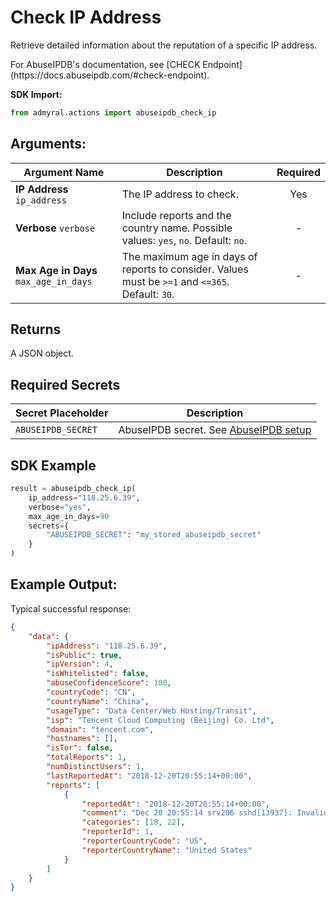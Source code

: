 
# Check IP Address

Retrieve detailed information about the reputation of a specific IP address.

<Callout type="info">
	For AbuseIPDB's documentation, see [CHECK
	Endpoint](https://docs.abuseipdb.com/#check-endpoint).
</Callout>

**SDK Import:**

```python
from admyral.actions import abuseipdb_check_ip
```

## Arguments:

| Argument Name                         | Description                                                                                      | Required |
| ------------------------------------- | ------------------------------------------------------------------------------------------------ | :------: |
| **IP Address** `ip_address`           | The IP address to check.                                                                         |   Yes    |
| **Verbose** `verbose`                 | Include reports and the country name. Possible values: `yes`, `no`. Default: `no`.               |    -     |
| **Max Age in Days** `max_age_in_days` | The maximum age in days of reports to consider. Values must be `>=1` and `<=365`. Default: `30`. |    -     |

## Returns

A JSON object.

## Required Secrets

| Secret Placeholder | Description                                                                |
| ------------------ | -------------------------------------------------------------------------- |
| `ABUSEIPDB_SECRET` | AbuseIPDB secret. See [AbuseIPDB setup](/integrations/abuseipdb/abuseipdb) |

## SDK Example

```python
result = abuseipdb_check_ip(
	ip_address="118.25.6.39",
	verbose="yes",
	max_age_in_days=90
	secrets={
		"ABUSEIPDB_SECRET": "my_stored_abuseipdb_secret"
	}
)
```

## Example Output:

Typical successful response:

```json
{
	"data": {
		"ipAddress": "118.25.6.39",
		"isPublic": true,
		"ipVersion": 4,
		"isWhitelisted": false,
		"abuseConfidenceScore": 100,
		"countryCode": "CN",
		"countryName": "China",
		"usageType": "Data Center/Web Hosting/Transit",
		"isp": "Tencent Cloud Computing (Beijing) Co. Ltd",
		"domain": "tencent.com",
		"hostnames": [],
		"isTor": false,
		"totalReports": 1,
		"numDistinctUsers": 1,
		"lastReportedAt": "2018-12-20T20:55:14+00:00",
		"reports": [
			{
				"reportedAt": "2018-12-20T20:55:14+00:00",
				"comment": "Dec 20 20:55:14 srv206 sshd[13937]: Invalid user oracle from 118.25.6.39",
				"categories": [18, 22],
				"reporterId": 1,
				"reporterCountryCode": "US",
				"reporterCountryName": "United States"
			}
		]
	}
}
```
